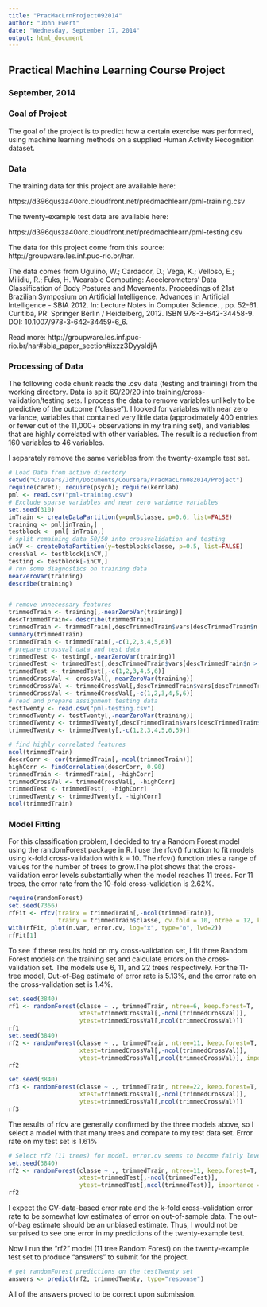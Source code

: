 ```yaml
---
title: "PracMacLrnProject092014"
author: "John Ewert"
date: "Wednesday, September 17, 2014"
output: html_document
---
```


## Practical Machine Learning Course Project
### September, 2014

### Goal of Project
The goal of the project is to predict how a certain exercise was performed, using machine learning methods on a supplied Human Activity Recognition dataset.

### Data
The training data for this project are available here: 

https://d396qusza40orc.cloudfront.net/predmachlearn/pml-training.csv

The twenty-example test data are available here: 

https://d396qusza40orc.cloudfront.net/predmachlearn/pml-testing.csv

The data for this project come from this source: http://groupware.les.inf.puc-rio.br/har.

The data comes from Ugulino, W.; Cardador, D.; Vega, K.; Velloso, E.; Milidiu, R.; Fuks, H. Wearable Computing: Accelerometers' Data Classification of Body Postures and Movements. Proceedings of 21st Brazilian Symposium on Artificial Intelligence. Advances in Artificial Intelligence - SBIA 2012. In: Lecture Notes in Computer Science. , pp. 52-61. Curitiba, PR: Springer Berlin / Heidelberg, 2012. ISBN 978-3-642-34458-9. DOI: 10.1007/978-3-642-34459-6_6. 

Read more: http://groupware.les.inf.puc-rio.br/har#sbia_paper_section#ixzz3DyysIdjA

### Processing of Data
The following code chunk reads the .csv data (testing and training) from the working directory.  Data is split 60/20/20 into training/cross-validation/testing sets.  I process the data to remove variables unlikely to be predictive of the outcome ("classe"). I looked for variables with near zero variance, variables that contained very little data (approximately 400 entries or fewer out of the 11,000+ observations in my training set), and variables that are highly correlated with other variables.  The result is a reduction from 160 variables to 46 variables.

I separately remove the same variables from the twenty-example test set.

```r
# Load Data from active directory
setwd("C:/Users/John/Documents/Coursera/PracMacLrn082014/Project")
require(caret); require(psych); require(kernlab)
pml <- read.csv("pml-training.csv")
# Exclude sparse variables and near zero variance variables
set.seed(310)
inTrain <- createDataPartition(y=pml$classe, p=0.6, list=FALSE)
training <- pml[inTrain,]
testblock <- pml[-inTrain,]
# split remaining data 50/50 into crossvalidation and testing
inCV <- createDataPartition(y=testblock$classe, p=0.5, list=FALSE)
crossVal <- testblock[inCV,]
testing <- testblock[-inCV,]
# run some diagnostics on training data
nearZeroVar(training)
describe(training)


# remove unnecessary features
trimmedTrain <- training[,-nearZeroVar(training)]
descTrimmedTrain<- describe(trimmedTrain)
trimmedTrain <- trimmedTrain[,descTrimmedTrain$vars[descTrimmedTrain$n > 406]]
summary(trimmedTrain)
trimmedTrain <- trimmedTrain[,-c(1,2,3,4,5,6)]
# prepare crossval data and test data
trimmedTest <- testing[,-nearZeroVar(training)]
trimmedTest <- trimmedTest[,descTrimmedTrain$vars[descTrimmedTrain$n > 406]]
trimmedTest <- trimmedTest[,-c(1,2,3,4,5,6)]
trimmedCrossVal <- crossVal[,-nearZeroVar(training)]
trimmedCrossVal <- trimmedCrossVal[,descTrimmedTrain$vars[descTrimmedTrain$n > 406]]
trimmedCrossVal <- trimmedCrossVal[,-c(1,2,3,4,5,6)]
# read and prepare assignment testing data
testTwenty <- read.csv("pml-testing.csv")
trimmedTwenty <- testTwenty[,-nearZeroVar(training)]
trimmedTwenty <- trimmedTwenty[,descTrimmedTrain$vars[descTrimmedTrain$n > 406]]
trimmedTwenty <- trimmedTwenty[,-c(1,2,3,4,5,6,59)]

# find highly correlated features
ncol(trimmedTrain)
descrCorr <- cor(trimmedTrain[,-ncol(trimmedTrain)])
highCorr <- findCorrelation(descrCorr, 0.90)
trimmedTrain <- trimmedTrain[, -highCorr]
trimmedCrossVal <- trimmedCrossVal[, -highCorr]
trimmedTest <- trimmedTest[, -highCorr]
trimmedTwenty <- trimmedTwenty[, -highCorr]
ncol(trimmedTrain)
```

### Model Fitting
For this classification problem, I decided to try a Random Forest model using the randomForest package in R. I use the rfcv() function to fit models using k-fold cross-validation with k = 10. The rfcv() function tries a range of values for the number of trees to grow.The plot shows that the cross-validation error levels substantially when the model reaches 11 trees.  For 11 trees, the error rate from the 10-fold cross-validation is 2.62%.
```r
require(randomForest)
set.seed(7366)
rfFit <- rfcv(trainx = trimmedTrain[,-ncol(trimmedTrain)], 
              trainy = trimmedTrain$classe, cv.fold = 10, ntree = 12, keep.forest = TRUE, verbose = TRUE)
with(rfFit, plot(n.var, error.cv, log="x", type="o", lwd=2))
rfFit[1]
```


To see if these results hold on my cross-validation set, I fit three Random Forest models on the training set and calculate errors on the cross-validation set. The models use 6, 11, and 22 trees respectively. For the 11-tree model, Out-of-Bag estimate of error rate is 5.13%, and the error rate on the cross-validation set is 1.4%.

```r
set.seed(3840)
rf1 <- randomForest(classe ~ ., trimmedTrain, ntree=6, keep.forest=T, 
                    xtest=trimmedCrossVal[,-ncol(trimmedCrossVal)],
                    ytest=trimmedCrossVal[,ncol(trimmedCrossVal)])
rf1
set.seed(3840)
rf2 <- randomForest(classe ~ ., trimmedTrain, ntree=11, keep.forest=T, 
                    xtest=trimmedCrossVal[,-ncol(trimmedCrossVal)],
                    ytest=trimmedCrossVal[,ncol(trimmedCrossVal)], importance = TRUE)
rf2

set.seed(3840)
rf3 <- randomForest(classe ~ ., trimmedTrain, ntree=22, keep.forest=T, 
                    xtest=trimmedCrossVal[,-ncol(trimmedCrossVal)],
                    ytest=trimmedCrossVal[,ncol(trimmedCrossVal)])
rf3
```

The results of rfcv are generally confirmed by the three models above, so I select a model with that many trees and compare to my test data set. Error rate on my test set is 1.61%
```r
# Select rf2 (11 trees) for model. error.cv seems to become fairly level at 11 trees
set.seed(3840)
rf2 <- randomForest(classe ~ ., trimmedTrain, ntree=11, keep.forest=T, 
                    xtest=trimmedTest[,-ncol(trimmedTest)],
                    ytest=trimmedTest[,ncol(trimmedTest)], importance = TRUE)
rf2
```

I expect the CV-data-based error rate and the k-fold cross-validation error rate to be somewhat low estimates of error on out-of-sample data. The out-of-bag estimate should be an unbiased estimate. Thus, I would not be surprised to see one error in my predictions of the twenty-example test. 

Now I run the "rf2" model (11 tree Random Forest) on the twenty-example test set to produce "answers" to submit for the project.

```r
# get randomForest predictions on the testTwenty set
answers <- predict(rf2, trimmedTwenty, type="response")
```

All of the answers proved to be correct upon submission.





